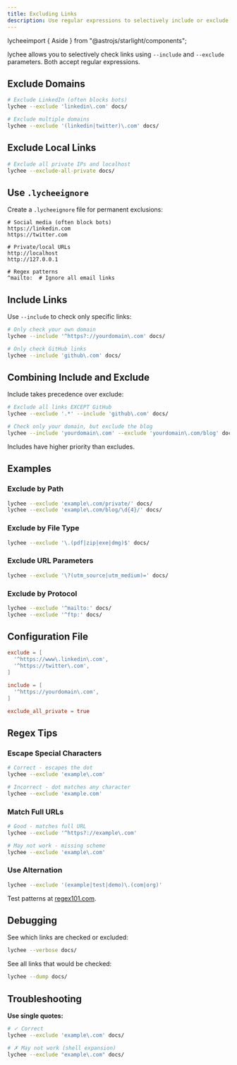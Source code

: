 ```yaml
---
title: Excluding Links
description: Use regular expressions to selectively include or exclude links from being checked by lychee.
---
```


lycheeimport { Aside } from "@astrojs/starlight/components";

lychee allows you to selectively check links using `--include` and `--exclude` parameters. Both accept regular expressions.

## Exclude Domains

```bash
# Exclude LinkedIn (often blocks bots)
lychee --exclude 'linkedin\.com' docs/

# Exclude multiple domains
lychee --exclude '(linkedin|twitter)\.com' docs/
```

## Exclude Local Links

```bash
# Exclude all private IPs and localhost
lychee --exclude-all-private docs/
```

## Use `.lycheeignore`

Create a `.lycheeignore` file for permanent exclusions:

```text title=".lycheeignore"
# Social media (often block bots)
https://linkedin.com
https://twitter.com

# Private/local URLs
http://localhost
http://127.0.0.1

# Regex patterns
^mailto:  # Ignore all email links
```

## Include Links

Use `--include` to check only specific links:

```bash
# Only check your own domain
lychee --include '^https?://yourdomain\.com' docs/

# Only check GitHub links
lychee --include 'github\.com' docs/
```

## Combining Include and Exclude

Include takes precedence over exclude:

```bash
# Exclude all links EXCEPT GitHub
lychee --exclude '.*' --include 'github\.com' docs/

# Check only your domain, but exclude the blog
lychee --include 'yourdomain\.com' --exclude 'yourdomain\.com/blog' docs/
```

<Aside type="tip">
  Includes have higher priority than excludes.
</Aside>

## Examples

### Exclude by Path

```bash
lychee --exclude 'example\.com/private/' docs/
lychee --exclude 'example\.com/blog/\d{4}/' docs/
```

### Exclude by File Type

```bash
lychee --exclude '\.(pdf|zip|exe|dmg)$' docs/
```

### Exclude URL Parameters

```bash
lychee --exclude '\?(utm_source|utm_medium)=' docs/
```

### Exclude by Protocol

```bash
lychee --exclude '^mailto:' docs/
lychee --exclude '^ftp:' docs/
```

## Configuration File

```toml title="lychee.toml"
exclude = [
  '^https://www\.linkedin\.com',
  '^https://twitter\.com',
]

include = [
  '^https://yourdomain\.com',
]

exclude_all_private = true
```

## Regex Tips

### Escape Special Characters

```bash
# Correct - escapes the dot
lychee --exclude 'example\.com'

# Incorrect - dot matches any character
lychee --exclude 'example.com'
```

### Match Full URLs

```bash
# Good - matches full URL
lychee --exclude '^https?://example\.com'

# May not work - missing scheme
lychee --exclude 'example\.com'
```

### Use Alternation

```bash
lychee --exclude '(example|test|demo)\.(com|org)'
```

Test patterns at [regex101.com](https://regex101.com).

## Debugging

See which links are checked or excluded:

```bash
lychee --verbose docs/
```

See all links that would be checked:

```bash
lychee --dump docs/
```

## Troubleshooting

**Use single quotes:**

```bash
# ✓ Correct
lychee --exclude 'example\.com' docs/

# ✗ May not work (shell expansion)
lychee --exclude "example\.com" docs/
```
